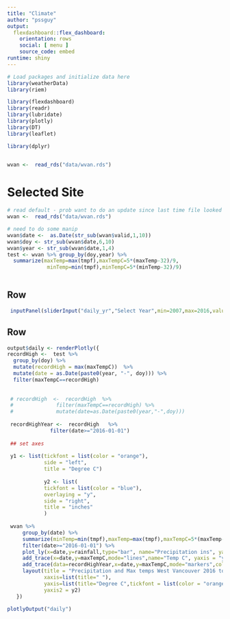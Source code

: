 ```yaml
---
title: "Climate"
author: "pssguy"
output: 
  flexdashboard::flex_dashboard:
    orientation: rows
    social: [ menu ]
    source_code: embed
runtime: shiny
---
```


<!-- Learn more about flexdashboard at https://rstudio.github.io/flexdashboard -->
<!-- Problem is time taken to download info -->

```r
# Load packages and initialize data here
library(weatherData)
library(riem)

library(flexdashboard)
library(readr)
library(lubridate)
library(plotly)
library(DT)
library(leaflet)

library(dplyr)


wvan <-  read_rds("data/wvan.rds")
```
Selected Site
=====================================

```r

# read default - prob want to do an update since last time file looked at
wvan <-  read_rds("data/wvan.rds")

# need to do some manip
wvan$date <-  as.Date(str_sub(wvan$valid,1,10))
wvan$doy <- str_sub(wvan$date,6,10)
wvan$year <- str_sub(wvan$date,1,4)
test <- wvan %>% group_by(doy,year) %>%       
  summarize(maxTemp=max(tmpf),maxTempC=5*(maxTemp-32)/9,
             minTemp=min(tmpf),minTempC=5*(minTemp-32)/9)
                    

```


Row {data-height=150}
-----------------------------------------------------------------------

```r
 inputPanel(sliderInput("daily_yr","Select Year",min=2007,max=2016,value=2016))
```

Row 
-----------------------------------------------------------------------

```r

output$daily <- renderPlotly({
recordHigh <-  test %>%
  group_by(doy) %>%
  mutate(recordHigh = max(maxTempC))  %>%
  mutate(date = as.Date(paste0(year, "-", doy))) %>% 
  filter(maxTempC==recordHigh)
 
 
 # recordHigh  <-  recordHigh  %>% 
 #              filter(maxTempC==recordHigh) %>% 
 #              mutate(date=as.Date(paste0(year,"-",doy)))
 
 recordHighYear <-  recordHigh   %>% 
              filter(date>="2016-01-01")
 
 ## set axes
 
 y1 <- list(tickfont = list(color = "orange"),
            side = "left",
            title = "Degree C")
            
            y2 <- list(
            tickfont = list(color = "blue"),
            overlaying = "y",
            side = "right",
            title = "inches"
            )
 
 wvan %>% 
     group_by(date) %>% 
     summarize(minTemp=min(tmpf),maxTemp=max(tmpf),maxTempC=5*(maxTemp-32)/9,avTemp=mean(tmpf,na.rm=T),rainfall=sum(p01i,na.rm=T)) %>% 
     filter(date>="2016-01-01") %>% 
     plot_ly(x=date,y=rainfall,type="bar", name="Precipitation ins", yaxis = "y2")   %>% 
     add_trace(x=date,y=maxTempC,mode="lines",name="Temp C", yaxis = "y1") %>%
     add_trace(data=recordHighYear,x=date,y=maxTempC,mode="markers",colors="Set1",marker=list(color="red"), name= "Record last decade") %>% 
     layout(title = "Precipitation and Max temps West Vancouver 2016 to date",
            xaxis=list(title=" "),
            yaxis=list(title="Degree C",tickfont = list(color = "orange")),
            yaxis2 = y2)      
   })

plotlyOutput("daily")
```
<!-- Hottest Days -->
<!-- =====================================  -->

<!-- Row {data-height=150} -->
<!-- ----------------------------------------------------------------------- -->

<!-- ```{r} -->
<!--  inputPanel(selectInput("hot_city","Select City",c("ORD","SFO","HEA"),selected="ORD")) -->
<!-- ``` -->

<!-- ```{r hottest calcs} -->

<!-- hotCity_data <- reactive({ -->

<!--   req(input$hot_city) -->
<!--   print(input$hot_city) -->
<!-- ## will need to check earliest year first -->
<!-- for (i in 2016:2000) { -->
<!--   print(i) -->

<!--   tempdf <- getWeatherForYear(input$hot_city, i) -->
<!--   print("nrow(tempdf)") -->
<!--   print(nrow(tempdf)) -->
<!-- if(!is.null(tempdf)) { ## assumes once data exists it keeps coming  -->
<!-- if (i!=2016) { -->
<!--   df <- rbind(df,tempdf) -->
<!-- } else { -->
<!--   df <- tempdf -->
<!-- } -->
<!-- } -->
<!-- } -->
<!--   #Warning: Error in <-: 'names' attribute [23] must be the same length as the vector [20] -->
<!--   print(glimpse(df)) -->
<!-- df$cityID <- input$hot_city -->

<!-- print(glimpse(df)) -->
<!--  df$Date <- as.Date(df$Date) # comes as time -->
<!-- df$year <- year(df$Date) -->
<!-- df$month <- month(df$Date) -->
<!-- df$day <- day(df$Date) -->

<!-- hottest <- df %>%  -->
<!--  # select(-Date) %>%  -->
<!--    group_by(month,day) %>%  -->
<!--    mutate(recordMax=max(Max_TemperatureC,na.rm=T)) %>%  -->
<!--    mutate(maxTrue = ifelse(Max_TemperatureC==recordMax,1,0)) %>%  -->
<!--   mutate(col = ifelse(Max_TemperatureC==recordMax,"#ff0000","#ffffff")) %>%  -->
<!--   select(year,max=Max_TemperatureC,maxTrue,Date,col) -->

<!-- hottest$wday <- wday(hottest$Date, label = TRUE, abbr = TRUE) -->
<!--     hottest$week <- week(hottest$Date) -->
<!-- #}   -->
<!--     return(hottest) -->
<!-- }) -->
<!-- ``` -->

<!-- Row -->
<!-- ----------------------------------------------------------------------- -->

<!-- ### By Year -->

<!-- ```{r} -->


<!--   # output$hottestDaysByYear <- renderPlotly({ -->
<!--   # hotCity_data() %>%  -->
<!--   #     group_by(year) %>%  -->
<!--   #     summarize(hottest=sum(maxTrue)) %>%  -->
<!--   #     plot_ly(x=year,y=hottest,type="bar") %>%  -->
<!--   #     layout(  -->
<!--   #            title="Number of Days which were hottest over period") %>%  -->
<!--   #     config(displayModeBar = F,showLink = F) -->
<!--   # }) -->
<!--   #  -->
<!--   # plotlyOutput("hottestDaysByYear") -->
<!-- ``` -->

<!-- Row -->
<!-- ----------------------------------------------------------------------- -->

<!-- ### Test -->

<!-- ```{r} -->


<!--   output$test <- DT::renderDataTable({ -->

<!--     print(glimpse(hotCity_data())) -->

<!--   hotCity_data() %>%  -->
<!--       DT::datatable() -->
<!--   }) -->

<!--  DT::dataTableOutput("test") -->
<!-- ``` -->